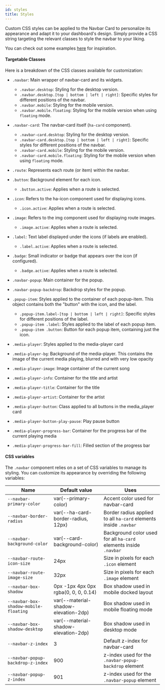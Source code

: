 ```yaml
---
id: styles
title: Styles
---
```


Custom CSS styles can be applied to the Navbar Card to personalize its appearance and adapt it to your dashboard's design. Simply provide a CSS string targeting the relevant classes to style the navbar to your liking.

You can check out some examples [here](../examples) for inspiration.

#### Targetable Classes

Here is a breakdown of the CSS classes available for customization:

- `.navbar`: Main wrapper of navbar-card and its widgets.
  - `.navbar.desktop`: Styling for the desktop version.
  - `.navbar.desktop.[top | bottom | left | right]`: Specific styles for different positions of the navbar.
  - `.navbar.mobile`: Styling for the mobile version.
  - `.navbar.mobile.floating`: Styling for the mobile version when using `floating` mode.

- `.navbar-card`: The navbar-card itself (`ha-card` component).
  - `.navbar-card.desktop`: Styling for the desktop version.
  - `.navbar-card.desktop.[top | bottom | left | right]`: Specific styles for different positions of the navbar.
  - `.navbar-card.mobile`: Styling for the mobile version.
  - `.navbar-card.mobile.floating`: Styling for the mobile version when using `floating` mode.

- `.route`: Represents each route (or item) within the navbar.

- `.button`: Background element for each icon.
  - `.button.active`: Applies when a route is selected.

- `.icon`: Refers to the ha-icon component used for displaying icons.
  - `.icon.active`: Applies when a route is selected.

- `.image`: Refers to the img component used for displaying route images.
  - `.image.active`: Applies when a route is selected.

- `.label`: Text label displayed under the icons (if labels are enabled).
  - `.label.active`: Applies when a route is selected.

- `.badge`: Small indicator or badge that appears over the icon (if configured).
  - `.badge.active`: Applies when a route is selected.

- `.navbar-popup`: Main container for the popup.

- `.navbar-popup-backdrop`: Backdrop styles for the popup.

- `.popup-item`: Styles applied to the container of each popup-item. This object contains both the "button" with the icon, and the label.
  - `.popup-item.label-[top | bottom | left | right]`: Specific styles for different positions of the label.
  - `.popup-item .label`: Styles applied to the label of each popup item.
  - `.popup-item .button`: Button for each popup item, containing just the icon.

- `.media-player`: Styles applied to the media-player card
- `.media-player-bg`: Background of the media-player. This contains the image of the current media playing, blurred and with very low opacity
- `.media-player-image`: Image container of the current song
- `.media-player-info`: Container for the title and artist
- `.media-player-title`: Container for the title
- `.media-player-artist`: Container for the artist
- `.media-player-button`: Class applied to all buttons in the media_player card
- `.media-player-button-play-pause`: Play pause button
- `.media-player-progress-bar`: Container for the progress bar of the current playing media
- `.media-player-progress-bar-fill`: Filled section of the progress bar

#### CSS variables

The `.navbar` component relies on a set of CSS variables to manage its styling. You can customize its appearance by overriding the following variables:

| Name                                  | Default value                        | Uses                                                              |
| ------------------------------------- | ------------------------------------ | ----------------------------------------------------------------- |
| `--navbar-primary-color`              | var(--primary-color)                 | Accent color used for navbar-card                                 |
| `--navbar-border-radius`              | var(--ha-card-border-radius, 12px)   | Border radius applied to all `ha-card` elements inside `.navbar`  |
| `--navbar-background-color`           | var(--card-background-color)         | Background color used for all `ha-card` elements inside `.navbar` |
| `--navbar-route-icon-size`            | 24px                                 | Size in pixels for each `.icon` element                           |
| `--navbar-route-image-size`           | 32px                                 | Size in pixels for each `.image` element                          |
| `--navbar-box-shadow`                 | 0px -1px 4px 0px rgba(0, 0, 0, 0.14) | Box shadow used in mobile docked layout                           |
| `--navbar-box-shadow-mobile-floating` | var(--material-shadow-elevation-2dp) | Box shadow used in mobile floating mode                           |
| `--navbar-box-shadow-desktop`         | var(--material-shadow-elevation-2dp) | Box shadow used in desktop mode                                   |
| `--navbar-z-index`                    | 3                                    | Default z-index for navbar-card                                   |
| `--navbar-popup-backdrop-z-index`     | 900                                  | z-index used for the `.navbar-popup-backdrop` element             |
| `--navbar-popup-z-index`              | 901                                  | z-index used for the `.navbar-popup` element                      |
